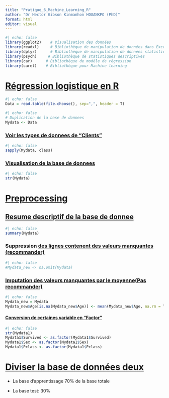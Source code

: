 ```yaml
---
title: "Pratique_6_Machine_Learning_R"
author: "Dr Hector Gibson Kinmanhon HOUANKPO (PhD)"
format: html
editor: visual
---
```


```r
#| echo: false
library(ggplot2)    # Visualisation des données
library(readxl)     # Bibliothèque de manipulation de données dans Excel
library(dplyr)      # Bibliothèque de manipulation de données statistiques
library(psych)     # Bibliothèque de statistiques descriptives
library(car)      # Bibliothèque de modèle de régression
library(caret)    # Bibliothèque pour Machine learning
```

# [**Régression logistique en R**]{.underline}

```r
#| echo: false
Data = read.table(file.choose(), sep=",", header = T)
```

```r
#| echo: false
# Duplication de la base de donnees
Mydata <- Data
```

### [**Voir les types de donnees de "Clients"**]{.underline}

```r
#| echo: false
sapply(Mydata, class)
```

### [**Visualisation de la base de donnees**]{.underline}

```r
#| echo: false
str(Mydata)
```

# [**Preprocessing**]{.underline}

## [**Resume descriptif de la base de donnee**]{.underline}

```r
#| echo: false
summary(Mydata)
```

### Suppression [**des lignes contenent des valeurs manquantes (recommander)**]{.underline}

```r
#| echo: false
#Mydata_new <- na.omit(Mydata) 
```

### [**Imputation des valeurs manquantes par le moyenne(Pas recommander)**]{.underline}

```r
#| echo: false
Mydata_new = Mydata 
Mydata_new$Age[is.na(Mydata_new$Age)] <- mean(Mydata_new$Age, na.rm = T)
```

#### [**Conversion de certaines variable en "Factor"**]{.underline}

```r
#| echo: false
str(Mydata1)
Mydata1$Survived <- as.factor(Mydata1$Survived)
Mydata1$Sex <- as.factor(Mydata1$Sex)
Mydata1$Pclass <- as.factor(Mydata1$Pclass)


```

# [**Diviser la base de données deux**]{.underline}

-   La base d'apprentissage 70% de la base totale

-   La base test: 30%
